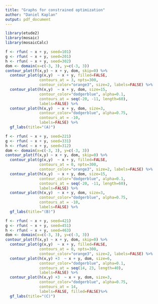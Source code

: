 ```yaml
---
title: "Graphs for constrained optimization"
author: "Daniel Kaplan"
output: pdf_document
---
```


```r
library(etude2)
library(mosaic)
library(mosaicCalc)
```

```r
f <- rfun( ~ x + y, seed=101)
g <- rfun( ~ x + y, seed=201)
h <- rfun( ~ x + y, seed=302)
dom <- domain(x=c(-3, 3), y=c(-3, 3))
contour_plot(f(x,y) ~ x + y, dom, skip=0) %>%
  contour_plot(g(x,y)  ~ x + y, filled=FALSE, 
               contours_at = 3, npts=300,
               contour_color="orange3", size=2, labels=FALSE) %>%
  contour_plot(h(x,y)  ~ x + y, dom, size=15, 
               contour_color="dodgerblue", alpha=0.1,
               contours_at = seq(-20, -11, length=60),
               labels=FALSE) %>%
  contour_plot(h(x,y)  ~ x + y, dom, size=3, 
               contour_color="dodgerblue", alpha=0.75,
               contours_at = -10,
               labels=FALSE) %>% 
  gf_labs(title="(A)")
```


```r
f <- rfun( ~ x + y, seed=221)
g <- rfun( ~ x + y, seed=331)
h <- rfun( ~ x + y, seed=312)
dom <- domain(x=c(-3, 3), y=c(-3, 3))
contour_plot(f(x,y) ~ x + y, dom, skip=0) %>%
  contour_plot(g(x,y)  ~ x + y, filled=FALSE, 
               contours_at = 0, npts=300,
               contour_color="orange3", size=2, labels=FALSE) %>%
  contour_plot(h(x,y)  ~ x + y, dom, size=15, 
               contour_color="dodgerblue", alpha=0.1,
               contours_at = seq(-20, -11, length=60),
               labels=FALSE) %>%
  contour_plot(h(x,y)  ~ x + y, dom, size=3, 
               contour_color="dodgerblue", alpha=0.75,
               contours_at = -10,
               labels=FALSE) %>% 
  gf_labs(title="(B)")
```

```r
f <- rfun( ~ x + y, seed=421)
g <- rfun( ~ x + y, seed=451)
h <- rfun( ~ x + y, seed=463)
dom <- domain(x=c(-3, 3), y=c(-3, 3))
contour_plot(f(x,y) ~ x + y, dom, skip=0) %>%
  contour_plot(g(x,y)  ~ x + y, filled=FALSE, 
               contours_at = 0, npts=300,
               contour_color="orange3", size=2, labels=FALSE) %>%
  contour_plot(h(x,y) +3  ~ x + y, dom, size=6, 
               contour_color="dodgerblue", alpha=0.1,
               contours_at = seq(14, 23, length=40),
               labels=FALSE) %>%
  contour_plot(h(x,y) +3  ~ x + y, dom, size=3, 
               contour_color="dodgerblue", alpha=0.75,
               contours_at = 14,
               labels=FALSE, filled=FALSE)%>% 
  gf_labs(title="(C)")
```
